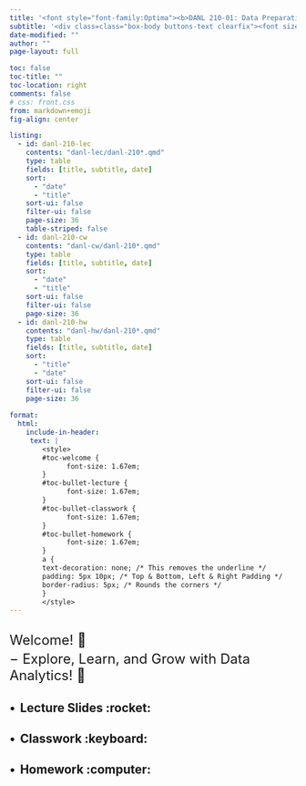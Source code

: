```yaml
---
title: '<font style="font-family:Optima"><b>DANL 210-01: Data Preparation and Management, Spring 2025</b></font>'
subtitle: '<div class=class="box-body buttons-text clearfix"><font size="5"><ul style="list-style-type: none;"><li><b>Instructor: Byeong-Hak Choe</b> &nbsp; <i class="fa fa-chevron-left" aria-hidden="true"></i><a href="mailto:bchoe@geneseo.edu" class="about-link" rel="" target=""><i class="bi bi-envelope"></i><span class="about-link-text"> <b>Email</b></span></a></span></a> | <a href="https://mylearning.suny.edu/d2l/home/1870149" class="about-link" rel="" target="_blank"><i class="bi bi-bootstrap"></i><span class="about-link-text"> <b>Brightspace</b></span></a> <i class="fa fa-chevron-right" aria-hidden="true"></i></li></ul></font></div>'
date-modified: "" 
author: ""
page-layout: full

toc: false
toc-title: ""
toc-location: right
comments: false
# css: front.css
from: markdown+emoji
fig-align: center

listing: 
  - id: danl-210-lec
    contents: "danl-lec/danl-210*.qmd"
    type: table
    fields: [title, subtitle, date]
    sort: 
      - "date"
      - "title"
    sort-ui: false
    filter-ui: false
    page-size: 36
    table-striped: false
  - id: danl-210-cw
    contents: "danl-cw/danl-210*.qmd"
    type: table
    fields: [title, subtitle, date]
    sort: 
      - "date"
      - "title"
    sort-ui: false
    filter-ui: false
    page-size: 36
  - id: danl-210-hw
    contents: "danl-hw/danl-210*.qmd"
    type: table
    fields: [title, subtitle, date]
    sort: 
      - "title"
      - "date"
    sort-ui: false
    filter-ui: false
    page-size: 36
    
format: 
  html:
    include-in-header:
     text: |
        <style>
        #toc-welcome {
              font-size: 1.67em;
        }
        #toc-bullet-lecture {
              font-size: 1.67em;
        }
        #toc-bullet-classwork {
              font-size: 1.67em;
        }
        #toc-bullet-homework {
              font-size: 1.67em;
        }
        a {
        text-decoration: none; /* This removes the underline */
        padding: 5px 10px; /* Top & Bottom, Left & Right Padding */
        border-radius: 5px; /* Rounds the corners */
        }
        </style>
---
```





<div style="display:block; margin:30px;"></div>

<font size = "5">Welcome! 👋 </font>

<div style="display:block; margin:-10px;"></div>

<font size = "5">$-$ Explore, Learn, and Grow with Data Analytics! 🌟</font>

<div style="display:block; margin:5px;"></div>







## $\bullet\,$ Lecture Slides :rocket:

:::{#danl-210-lec}
:::



## $\bullet\,$ Classwork  :keyboard:

:::{#danl-210-cw}
:::

## $\bullet\,$ Homework  :computer:

:::{#danl-210-hw}
:::

